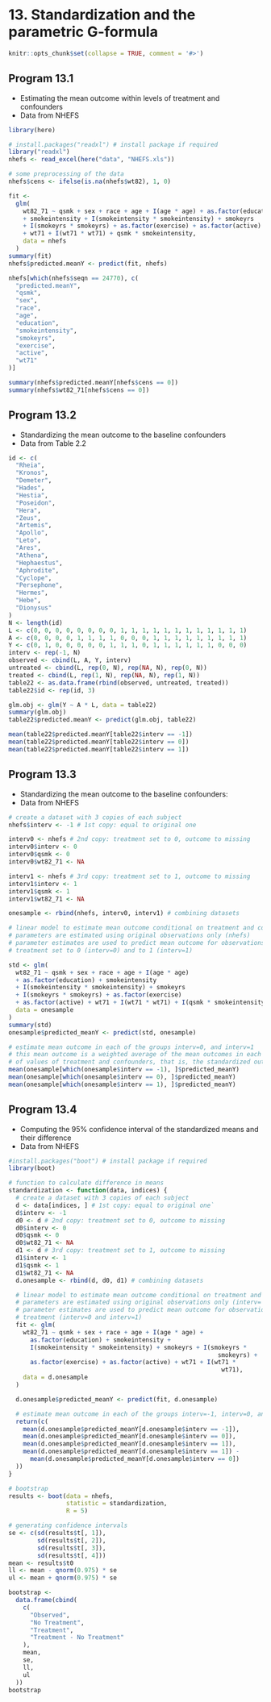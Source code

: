 # 13. Standardization and the parametric G-formula{-}

```r
knitr::opts_chunk$set(collapse = TRUE, comment = '#>')
```

## Program 13.1

- Estimating the mean outcome within levels of treatment and confounders
- Data from NHEFS

```r
library(here)
```

```r
# install.packages("readxl") # install package if required
library("readxl")
nhefs <- read_excel(here("data", "NHEFS.xls"))

# some preprocessing of the data
nhefs$cens <- ifelse(is.na(nhefs$wt82), 1, 0)

fit <-
  glm(
    wt82_71 ~ qsmk + sex + race + age + I(age * age) + as.factor(education)
    + smokeintensity + I(smokeintensity * smokeintensity) + smokeyrs
    + I(smokeyrs * smokeyrs) + as.factor(exercise) + as.factor(active)
    + wt71 + I(wt71 * wt71) + qsmk * smokeintensity,
    data = nhefs
  )
summary(fit)
nhefs$predicted.meanY <- predict(fit, nhefs)

nhefs[which(nhefs$seqn == 24770), c(
  "predicted.meanY",
  "qsmk",
  "sex",
  "race",
  "age",
  "education",
  "smokeintensity",
  "smokeyrs",
  "exercise",
  "active",
  "wt71"
)]

summary(nhefs$predicted.meanY[nhefs$cens == 0])
summary(nhefs$wt82_71[nhefs$cens == 0])
```

## Program 13.2

- Standardizing the mean outcome to the baseline confounders
- Data from Table 2.2

```r
id <- c(
  "Rheia",
  "Kronos",
  "Demeter",
  "Hades",
  "Hestia",
  "Poseidon",
  "Hera",
  "Zeus",
  "Artemis",
  "Apollo",
  "Leto",
  "Ares",
  "Athena",
  "Hephaestus",
  "Aphrodite",
  "Cyclope",
  "Persephone",
  "Hermes",
  "Hebe",
  "Dionysus"
)
N <- length(id)
L <- c(0, 0, 0, 0, 0, 0, 0, 0, 1, 1, 1, 1, 1, 1, 1, 1, 1, 1, 1, 1)
A <- c(0, 0, 0, 0, 1, 1, 1, 1, 0, 0, 0, 1, 1, 1, 1, 1, 1, 1, 1, 1)
Y <- c(0, 1, 0, 0, 0, 0, 0, 1, 1, 1, 0, 1, 1, 1, 1, 1, 1, 0, 0, 0)
interv <- rep(-1, N)
observed <- cbind(L, A, Y, interv)
untreated <- cbind(L, rep(0, N), rep(NA, N), rep(0, N))
treated <- cbind(L, rep(1, N), rep(NA, N), rep(1, N))
table22 <- as.data.frame(rbind(observed, untreated, treated))
table22$id <- rep(id, 3)

glm.obj <- glm(Y ~ A * L, data = table22)
summary(glm.obj)
table22$predicted.meanY <- predict(glm.obj, table22)

mean(table22$predicted.meanY[table22$interv == -1])
mean(table22$predicted.meanY[table22$interv == 0])
mean(table22$predicted.meanY[table22$interv == 1])
```


## Program 13.3

- Standardizing the mean outcome to the baseline confounders:
- Data from NHEFS

```r
# create a dataset with 3 copies of each subject
nhefs$interv <- -1 # 1st copy: equal to original one

interv0 <- nhefs # 2nd copy: treatment set to 0, outcome to missing
interv0$interv <- 0
interv0$qsmk <- 0
interv0$wt82_71 <- NA

interv1 <- nhefs # 3rd copy: treatment set to 1, outcome to missing
interv1$interv <- 1
interv1$qsmk <- 1
interv1$wt82_71 <- NA

onesample <- rbind(nhefs, interv0, interv1) # combining datasets

# linear model to estimate mean outcome conditional on treatment and confounders
# parameters are estimated using original observations only (nhefs)
# parameter estimates are used to predict mean outcome for observations with
# treatment set to 0 (interv=0) and to 1 (interv=1)

std <- glm(
  wt82_71 ~ qsmk + sex + race + age + I(age * age)
  + as.factor(education) + smokeintensity
  + I(smokeintensity * smokeintensity) + smokeyrs
  + I(smokeyrs * smokeyrs) + as.factor(exercise)
  + as.factor(active) + wt71 + I(wt71 * wt71) + I(qsmk * smokeintensity),
  data = onesample
)
summary(std)
onesample$predicted_meanY <- predict(std, onesample)

# estimate mean outcome in each of the groups interv=0, and interv=1
# this mean outcome is a weighted average of the mean outcomes in each combination
# of values of treatment and confounders, that is, the standardized outcome
mean(onesample[which(onesample$interv == -1), ]$predicted_meanY)
mean(onesample[which(onesample$interv == 0), ]$predicted_meanY)
mean(onesample[which(onesample$interv == 1), ]$predicted_meanY)
```


## Program 13.4

- Computing the 95% confidence interval of the standardized means and their difference
- Data from NHEFS

```r
#install.packages("boot") # install package if required
library(boot)

# function to calculate difference in means
standardization <- function(data, indices) {
  # create a dataset with 3 copies of each subject
  d <- data[indices, ] # 1st copy: equal to original one`
  d$interv <- -1
  d0 <- d # 2nd copy: treatment set to 0, outcome to missing
  d0$interv <- 0
  d0$qsmk <- 0
  d0$wt82_71 <- NA
  d1 <- d # 3rd copy: treatment set to 1, outcome to missing
  d1$interv <- 1
  d1$qsmk <- 1
  d1$wt82_71 <- NA
  d.onesample <- rbind(d, d0, d1) # combining datasets

  # linear model to estimate mean outcome conditional on treatment and confounders
  # parameters are estimated using original observations only (interv= -1)
  # parameter estimates are used to predict mean outcome for observations with set
  # treatment (interv=0 and interv=1)
  fit <- glm(
    wt82_71 ~ qsmk + sex + race + age + I(age * age) +
      as.factor(education) + smokeintensity +
      I(smokeintensity * smokeintensity) + smokeyrs + I(smokeyrs *
                                                          smokeyrs) +
      as.factor(exercise) + as.factor(active) + wt71 + I(wt71 *
                                                           wt71),
    data = d.onesample
  )

  d.onesample$predicted_meanY <- predict(fit, d.onesample)

  # estimate mean outcome in each of the groups interv=-1, interv=0, and interv=1
  return(c(
    mean(d.onesample$predicted_meanY[d.onesample$interv == -1]),
    mean(d.onesample$predicted_meanY[d.onesample$interv == 0]),
    mean(d.onesample$predicted_meanY[d.onesample$interv == 1]),
    mean(d.onesample$predicted_meanY[d.onesample$interv == 1]) -
      mean(d.onesample$predicted_meanY[d.onesample$interv == 0])
  ))
}

# bootstrap
results <- boot(data = nhefs,
                statistic = standardization,
                R = 5)

# generating confidence intervals
se <- c(sd(results$t[, 1]),
        sd(results$t[, 2]),
        sd(results$t[, 3]),
        sd(results$t[, 4]))
mean <- results$t0
ll <- mean - qnorm(0.975) * se
ul <- mean + qnorm(0.975) * se

bootstrap <-
  data.frame(cbind(
    c(
      "Observed",
      "No Treatment",
      "Treatment",
      "Treatment - No Treatment"
    ),
    mean,
    se,
    ll,
    ul
  ))
bootstrap
```
